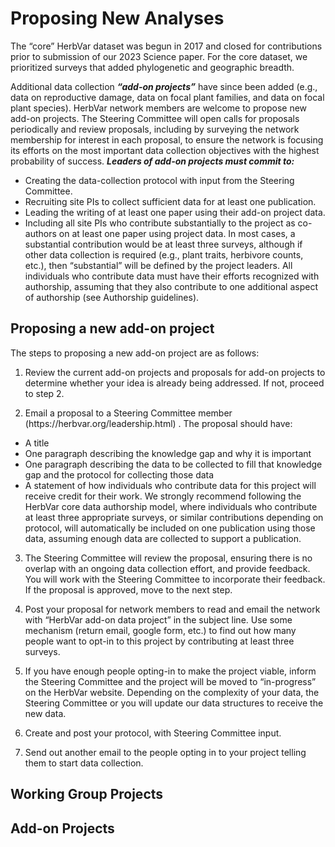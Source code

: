 # Proposing New Analyses

The “core” HerbVar dataset was begun in 2017 and closed for contributions prior to submission of our 2023 Science paper. For the core dataset, we prioritized surveys that added phylogenetic and geographic breadth.

Additional data collection _**“add-on projects”**_ have since been added (e.g., data on reproductive damage, data on focal plant families, and data on focal plant species). HerbVar network members are welcome to propose new add-on projects. The Steering Committee will open calls for proposals periodically and review proposals, including by surveying the network membership for interest in each proposal, to ensure the network is focusing its efforts on the most important data collection objectives with the highest probability of success. **_Leaders of add-on projects must commit to:_**

- Creating the data-collection protocol with input from the Steering Committee.
- Recruiting site PIs to collect sufficient data for at least one publication.
- Leading the writing of at least one paper using their add-on project data.
- Including all site PIs who contribute substantially to the project as co-authors on at least one paper using project data. In most cases, a substantial contribution would be at least three surveys, although if other data collection is required (e.g., plant traits, herbivore counts, etc.), then “substantial” will be defined by the project leaders. All individuals who contribute data must have their efforts recognized with authorship, assuming that they also contribute to one additional aspect of authorship (see Authorship guidelines). 

## Proposing a new add-on project

The steps to proposing a new add-on project are as follows: 

1. Review the current add-on projects and proposals for add-on projects to determine whether your idea is already being addressed. If not, proceed to step 2. 

2. Email a proposal to a Steering Committee member (https://herbvar.org/leadership.html) . The proposal should have: 

- A title
- One paragraph describing the knowledge gap and why it is important
- One paragraph describing the data to be collected to fill that knowledge gap and the protocol for collecting those data 
- A statement of how individuals who contribute data for this project will receive credit for their work. We strongly recommend following the HerbVar core data authorship model, where individuals who contribute at least three appropriate surveys, or similar contributions depending on protocol, will automatically be included on one publication using those data, assuming enough data are collected to support a publication. 

3. The Steering Committee will review the proposal, ensuring there is no overlap with an ongoing data collection effort, and provide feedback. You will work with the Steering Committee to incorporate their feedback. If the proposal is approved, move to the next step.

4. Post your proposal for network members to read and email the network with “HerbVar add-on data project” in the subject line. Use some mechanism (return email, google form, etc.) to find out how many people want to opt-in to this project by contributing at least three surveys. 

5. If you have enough people opting-in to make the project viable, inform the Steering Committee and the project will be moved to “in-progress” on the HerbVar website. Depending on the complexity of your data, the Steering Committee or you will update our data structures to receive the new data.

6. Create and post your protocol, with Steering Committee input.

7. Send out another email to the people opting in to your project telling them to start data collection.


## Working Group Projects



## Add-on Projects



